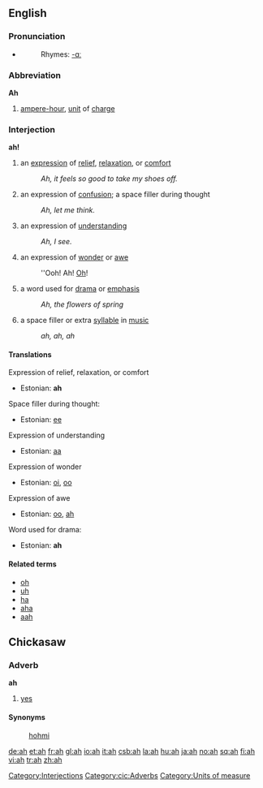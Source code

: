 {{see|åh}}

==English==

===Pronunciation===
*{{audio|en-us-ah.ogg|Audio (US)}}
*:Rhymes: [[Rhymes:English:-ɑː|-ɑː]]

===Abbreviation===
'''Ah'''
# [[ampere-hour]], [[unit]] of [[charge]]

===Interjection===
'''ah!'''

# an [[expression]] of [[relief]], [[relax]]ation, or [[comfort]]
#: ''Ah, it feels so good to take my shoes off.''
# an expression of [[confusion]]; a space filler during thought
#: ''Ah, let me think.''
# an expression of [[understanding]]
#: ''Ah, I see.''
# an expression of [[wonder]] or [[awe]]
#: ''Ooh! Ah! [[Oh]]!
# a word used for [[drama]] or [[emphasis]]
#: ''Ah, the flowers of spring''
# a space filler or extra [[syllable]] in [[music]]
#: ''ah, ah, ah''

====Translations====
Expression of relief, relaxation, or comfort
*Estonian: '''ah'''

Space filler during thought:
*Estonian: [[ee]]

Expression of understanding
*Estonian: [[aa]]

Expression of wonder
*Estonian: [[oi]], [[oo]]

Expression of awe
*Estonian: [[oo]], [[ah]]

Word used for drama:
*Estonian: '''ah'''

====Related terms====
*[[oh]]
*[[uh]]
*[[ha]]
*[[aha]]
*[[aah]]

==Chickasaw==
===Adverb===
'''ah'''
#[[yes]]

====Synonyms====
:[[hohmi]]

[[Category:Interjections]]
[[Category:cic:Adverbs]]
[[Category:Units of measure]]

[[de:ah]]
[[et:ah]]
[[fr:ah]]
[[gl:ah]]
[[io:ah]]
[[it:ah]]
[[csb:ah]]
[[la:ah]]
[[hu:ah]]
[[ja:ah]]
[[no:ah]]
[[sq:ah]]
[[fi:ah]]
[[vi:ah]]
[[tr:ah]]
[[zh:ah]]